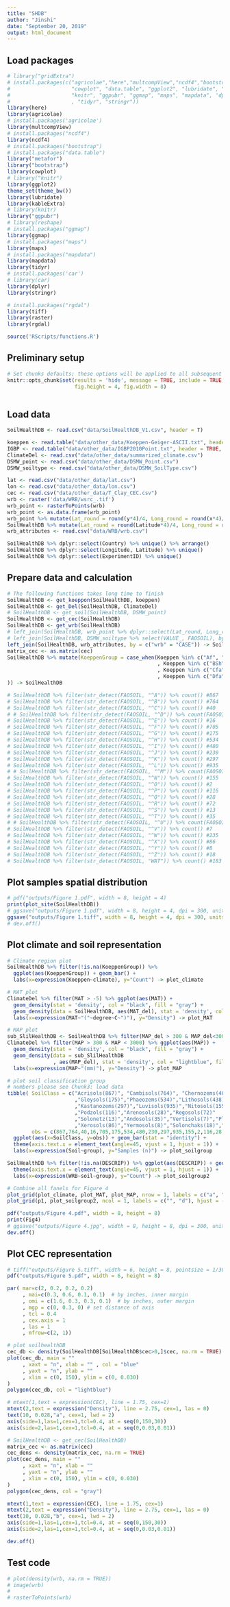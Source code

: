 ```yaml
---
title: "SHDB"
author: "Jinshi"
date: "September 20, 2019"
output: html_document
---
```



## Load packages
```r
# library("gridExtra")
# install.packages(c("agricolae","here","multcompView","ncdf4","bootstrap", "metafor",
#                    "cowplot", "data.table", "ggplot2", "lubridate", "kableExtra",
#                    "knitr", "ggpubr", "ggmap", "maps", "mapdata", 'dplyr'
#                    , "tidyr", "stringr"))
library(here)
library(agricolae)
# install.packages('agricolae')
library(multcompView)
# install.packages("ncdf4")
library(ncdf4)
# install.packages("bootstrap")
# install.packages("data.table")
library("metafor")
library("bootstrap")
library(cowplot)
# library("knitr")
library(ggplot2)
theme_set(theme_bw())
library(lubridate)
library(kableExtra)
# library(knitr)
library("ggpubr")
# library(reshape)
# install.packages("ggmap")
library(ggmap)
# install.packages("maps")
library(maps)
# install.packages("mapdata")
library(mapdata)
library(tidyr)
# install.packages('car')
# library(car)
library(dplyr)
library(stringr)

# install.packages("rgdal")
library(tiff)
library(raster)
library(rgdal)

source('RScripts/functions.R')
```



## Preliminary setup
```r
# Set chunks defaults; these options will be applied to all subsequent chunks
knitr::opts_chunk$set(results = 'hide', message = TRUE, include = TRUE, echo = FALSE, cache = TRUE, warning = FALSE,
                      fig.height = 4, fig.width = 8)
 
```


## Load data
```r

SoilHealthDB <- read.csv("data/SoilHealthDB_V1.csv", header = T)

koeppen <- read.table("data/other_data/Koeppen-Geiger-ASCII.txt", header = TRUE, sep = "")
IGBP <- read.table("data/other_data/IGBP2010Point.txt", header = TRUE, sep = ",")
ClimateDel <- read.csv("data/other_data/summarized_climate.csv")
DSMW_point <- read.csv("data/other_data/DSMW_Point.csv")
DSMW_soiltype <- read.csv("data/other_data/DSMW_SoilType.csv")

lat <- read.csv("data/other_data/lat.csv")
lon <- read.csv("data/other_data/lon.csv")
cec <- read.csv("data/other_data/T_Clay_CEC.csv")
wrb <- raster('data/WRB/wsrc_.tif')
wrb_point <- rasterToPoints(wrb)
wrb_point <- as.data.frame(wrb_point)
wrb_point %>% mutate(Lat_round = round(y*4)/4, Long_round = round(x*4)/4) -> wrb_point
SoilHealthDB %>% mutate(Lat_round = round(Latitude*4)/4, Long_round = round(Longitude*4)/4)
wrb_attributes <- read.csv("data/WRB/wrb.csv")
```

```r
SoilHealthDB %>% dplyr::select(Country) %>% unique() %>% arrange()
SoilHealthDB %>% dplyr::select(Longitude, Latitude) %>% unique()
SoilHealthDB %>% dplyr::select(ExperimentID) %>% unique()
```

## Prepare data and calculation
```r
# The following functions takes long time to finish
SoilHealthDB <- get_koeppon(SoilHealthDB, koeppen)
SoilHealthDB <- get_Del(SoilHealthDB, ClimateDel)
# SoilHealthDB <- get_soil(SoilHealthDB, DSMW_point)
SoilHealthDB <- get_cec(SoilHealthDB)
SoilHealthDB <- get_wrb(SoilHealthDB)
# left_join(SoilHealthDB, wrb_point %>% dplyr::select(Lat_round, Long_round, wsrc_), by=c("Lat_round", "Long_round"))
# left_join(SoilHealthDB, DSMW_soiltype %>% select(VALUE_, FAOSOIL), by = c("nDSMW" = "VALUE_")) -> SoilHealthDB # FAO soil classfication
left_join(SoilHealthDB, wrb_attributes, by = c("wrb" = "CASE")) -> SoilHealthDB
matrix_cec <- as.matrix(cec)
SoilHealthDB %>% mutate(KoeppenGroup = case_when(Koeppen %in% c("Af", "Am", "As", "Aw") ~ "Equat"
                                                 , Koeppen %in% c("BSh", "BSk", "BWh") ~ "Arid"
                                                 , Koeppen %in% c("Cfa", "Cfb", "Csa", "Csb", "Cwa", "Cwb") ~ "Temp"
                                                 , Koeppen %in% c("Dfa", "Dfb", "Dfc", "Dwa", "Dwb") ~ "Snow"
)) -> SoilHealthDB

# SoilHealthDB %>% filter(str_detect(FAOSOIL, "^A")) %>% count() #867
# SoilHealthDB %>% filter(str_detect(FAOSOIL, "^B")) %>% count() #764
# SoilHealthDB %>% filter(str_detect(FAOSOIL, "^C")) %>% count() #40
# # SoilHealthDB %>% filter(str_detect(FAOSOIL, "^D")) %>% count(FAOSOIL)
# SoilHealthDB %>% filter(str_detect(FAOSOIL, "^E")) %>% count() #16
# SoilHealthDB %>% filter(str_detect(FAOSOIL, "^F")) %>% count() #705
# SoilHealthDB %>% filter(str_detect(FAOSOIL, "^G")) %>% count() #175
# SoilHealthDB %>% filter(str_detect(FAOSOIL, "^H")) %>% count() #534
# SoilHealthDB %>% filter(str_detect(FAOSOIL, "^I")) %>% count() #480
# SoilHealthDB %>% filter(str_detect(FAOSOIL, "^J")) %>% count() #230
# SoilHealthDB %>% filter(str_detect(FAOSOIL, "^K")) %>% count() #297
# SoilHealthDB %>% filter(str_detect(FAOSOIL, "^L")) %>% count() #935
# # SoilHealthDB %>% filter(str_detect(FAOSOIL, "^M")) %>% count(FAOSOIL)
# SoilHealthDB %>% filter(str_detect(FAOSOIL, "^N")) %>% count() #155
# SoilHealthDB %>% filter(str_detect(FAOSOIL, "^O")) %>% count() #2
# SoilHealthDB %>% filter(str_detect(FAOSOIL, "^P")) %>% count() #116
# SoilHealthDB %>% filter(str_detect(FAOSOIL, "^Q")) %>% count() #28
# SoilHealthDB %>% filter(str_detect(FAOSOIL, "^R")) %>% count() #72
# SoilHealthDB %>% filter(str_detect(FAOSOIL, "^S")) %>% count() #13
# SoilHealthDB %>% filter(str_detect(FAOSOIL, "^T")) %>% count() #35
# # SoilHealthDB %>% filter(str_detect(FAOSOIL, "^U")) %>% count(FAOSOIL)
# SoilHealthDB %>% filter(str_detect(FAOSOIL, "^V")) %>% count() #7
# SoilHealthDB %>% filter(str_detect(FAOSOIL, "^W")) %>% count() #235
# SoilHealthDB %>% filter(str_detect(FAOSOIL, "^X")) %>% count() #86
# SoilHealthDB %>% filter(str_detect(FAOSOIL, "^Y")) %>% count() #8
# SoilHealthDB %>% filter(str_detect(FAOSOIL, "^Z")) %>% count() #18
# SoilHealthDB %>% filter(str_detect(FAOSOIL, "WAT")) %>% count() #183
```


## Plot samples spatial distribution
```r
# pdf("outputs/Figure 1.pdf", width = 8, height = 4)
print(plot_site(SoilHealthDB)) 
# ggsave("outputs/Figure 1.pdf", width = 8, height = 4, dpi = 300, units = "in")
ggsave("outputs/Figure 1.tiff", width = 8, height = 4, dpi = 300, units = "in")
# dev.off()

```


## Plot climate and soil representation
```r
# Climate region plot
SoilHealthDB %>% filter(!is.na(KoeppenGroup)) %>% 
  ggplot(aes(KoeppenGroup)) + geom_bar() +
  labs(x=expression(Koeppen~climate), y="Count") -> plot_climate

# MAT plot
ClimateDel %>% filter(MAT > -5) %>% ggplot(aes(MAT)) +
  geom_density(stat = 'density', col = "black", fill = "gray") +
  geom_density(data = SoilHealthDB, aes(MAT_del), stat = 'density', col = "lightblue", fill = rgb(0,1,1, alpha = 0.5)) +
  labs(x=expression(MAT~"("~degree~C~")"), y="Density") -> plot_MAT

# MAP plot
sub_SlilHealthDB <- SoilHealthDB %>% filter(MAP_del > 300 & MAP_del<3000)
ClimateDel %>% filter(MAP > 300 & MAP < 3000) %>% ggplot(aes(MAP)) +
  geom_density(stat = 'density', col = "black", fill = "gray") +
  geom_density(data = sub_SlilHealthDB
               , aes(MAP_del), stat = 'density', col = "lightblue", fill = rgb(0,1,1, alpha = 0.5)) +
  labs(x=expression(MAP~"(mm)"), y="Density") -> plot_MAP

# plot soil classification group
# numbers please see Chunk3: load data
tibble( SoilClass = c("Acrisols(867)", "Cambisols(764)", "Chernozems(40)" ,"Rendzinas(16)","Ferralsols(705)"
                      ,"Gleysols(175)","Phaeozems(534)","Lithosols(438)","Fluvisols(230)"
                      ,"Kastanozems(297)","Luvisols(935)","Nitosols(155)","Histosols(2)"
                      ,"Podzols(116)","Arenosols(28)","Regosols(72)"
                      ,"Solonetz(13)","Andosols(35)","Vertisols(7)","Planosols(235)"
                      ,"Xerosols(86)","Yermosols(8)","Solonchaks(18)","Wetland(183)"),
        obs = c(867,764,40,16,705,175,534,480,230,297,935,155,2,116,28,72,13,35,7,235,86,8,18,183) ) %>% 
  ggplot(aes(x=SoilClass, y=obs)) + geom_bar(stat = "identity") +
  theme(axis.text.x = element_text(angle=45, vjust = 1, hjust = 1)) +
  labs(x=expression(Soil~group), y="Samples (n)") -> plot_soilgroup

SoilHealthDB %>% filter(!is.na(DESCRIP)) %>% ggplot(aes(DESCRIP)) + geom_bar() +
  theme(axis.text.x = element_text(angle=45, vjust = 1, hjust = 1)) +
  labs(x=expression(WRB~soil~group), y="Count") -> plot_soilgroup2

# Combine all fanels for Figure 4
plot_grid(plot_climate, plot_MAT, plot_MAP, nrow = 1, labels = c("a", "b", "c"), hjust = c(-7.5, -7, -8.5), vjust = 2) -> p1
plot_grid(p1, plot_soilgroup2, ncol = 1, labels = c("", "d"), hjust = -7, vjust = 2) -> Fig4

pdf("outputs/Figure 4.pdf", width = 8, height = 8)
print(Fig4)
# ggsave("outputs/Figure 4.jpg", width = 8, height = 8, dpi = 300, units = "in")
dev.off()
```

## Plot CEC representation
```r
# tiff("outputs/Figure 5.tiff", width = 6, height = 8, pointsize = 1/300, units = 'in', res = 300)
pdf("outputs/Figure 5.pdf", width = 6, height = 8)

par( mar=c(2, 0.2, 0.2, 0.2)
     , mai=c(0.3, 0.6, 0.1, 0.1)  # by inches, inner margin
     , omi = c(1.6, 0.3, 0.3, 0.1)  # by inches, outer margin 
     , mgp = c(0, 0.3, 0) # set distance of axis
     , tcl = 0.4
     , cex.axis = 1
     , las = 1
     , mfrow=c(2, 1))

# plot soilhealthDB
cec_db <- density(SoilHealthDB[SoilHealthDB$cec>0,]$cec, na.rm = TRUE)
plot(cec_db, main = ""
     , xaxt = "n", xlab = "" , col = "blue"
     , yaxt = "n", ylab = ""
     , xlim = c(0, 150), ylim = c(0, 0.030)
)
polygon(cec_db, col = "lightblue")

# mtext(1,text = expression(CEC), line = 1.75, cex=1)
mtext(2,text = expression("Density"), line = 2.75, cex=1, las = 0)
text(10, 0.028,"a", cex=1, lwd = 2)
axis(side=1,las=1,cex=1,tcl=0.4, at = seq(0,150,30))
axis(side=2,las=1,cex=1,tcl=0.4, at = seq(0,0.03,0.01))

# SoilHealthDB <- get_cec(SoilHealthDB)
matrix_cec <- as.matrix(cec)
cec_dens <- density(matrix_cec, na.rm = TRUE)
plot(cec_dens, main = ""
     , xaxt = "n", xlab = ""
     , yaxt = "n", ylab = ""
     , xlim = c(0, 150), ylim = c(0, 0.030)
)
polygon(cec_dens, col = "gray")

mtext(1,text = expression(CEC), line = 1.75, cex=1)
mtext(2,text = expression("Density"), line = 2.75, cex=1, las = 0)
text(10, 0.028,"b", cex=1, lwd = 2)
axis(side=1,las=1,cex=1,tcl=0.4, at = seq(0,150,30))
axis(side=2,las=1,cex=1,tcl=0.4, at = seq(0,0.03,0.01))

dev.off()
```

## Test code
```r
# plot(density(wrb, na.rm = TRUE))
# image(wrb)
# 
# rasterToPoints(wrb)
```


